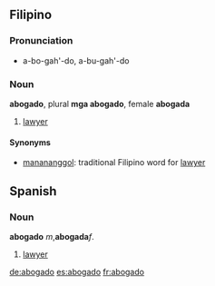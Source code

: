 ==Filipino==
===Pronunciation===
*a-bo-gah'-do, a-bu-gah'-do
===Noun===
'''abogado''', plural '''mga abogado''', female '''abogada'''
#[[lawyer]]
====Synonyms====
*[[manananggol]]: traditional Filipino word for [[lawyer]]


==Spanish==
===Noun===
'''abogado''' ''m'','''abogada''''' f''.
#[[lawyer]]

[[de:abogado]]
[[es:abogado]]
[[fr:abogado]]